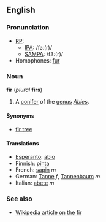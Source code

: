 ==English==
===Pronunciation===
*[[RP]]:
**[[IPA]]: /fɜː(r)/
**[[SAMPA]]: /f3:(r)/
*Homophones: [[fur]]

===Noun===
'''fir''' (''plural'' '''firs''')

#A [[conifer]] of the [[genus]] ''[[Abies]]''.

====Synonyms====
*[[fir tree]]

====Translations====
*[[Esperanto]]: [[abio]]
*Finnish: [[pihta]]
*French: [[sapin]] ''m''
*German: [[Tanne]] ''f'', [[Tannenbaum]] ''m''
*Italian: [[abete]] ''m''

===See also===
*[[w:fir|Wikipedia article on the fir]]